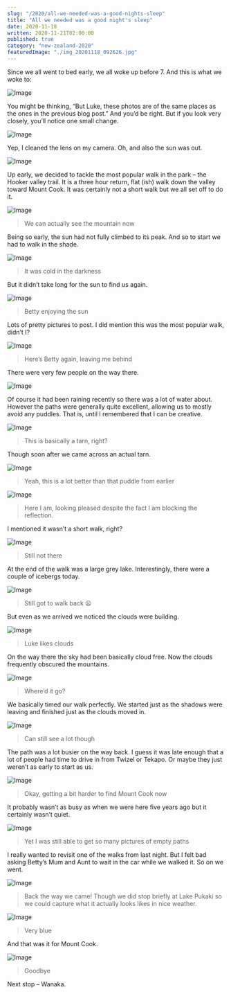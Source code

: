 ```yaml
---
slug: "/2020/all-we-needed-was-a-good-nights-sleep"
title: "All we needed was a good night's sleep"
date: 2020-11-18
written: 2020-11-21T02:00:00
published: true
category: "new-zealand-2020"
featuredImage: "./img_20201118_092626.jpg"
---
```


Since we all went to bed early, we all woke up before 7. And this is what we woke to:

![Image](img_20201118_074750.jpg)

You might be thinking, “But Luke, these photos are of the same places as the ones in the previous blog post.” And you’d be right. But if you look very closely, you’ll notice one small change.

![Image](img_20201118_080550.jpg)

Yep, I cleaned the lens on my camera. Oh, and also the sun was out.

![Image](img_20201118_080249.jpg)

Up early, we decided to tackle the most popular walk in the park – the Hooker valley trail. It is a three hour return, flat (ish) walk down the valley toward Mount Cook. It was certainly not a short walk but we all set off to do it.

![Image](img_20201118_080812.jpg)

> We can actually see the mountain now

Being so early, the sun had not fully climbed to its peak. And so to start we had to walk in the shade.

![Image](img_20201118_081537.jpg)

> It was cold in the darkness

But it didn’t take long for the sun to find us again.

![Image](img_20201118_083957.jpg)

> Betty enjoying the sun

Lots of pretty pictures to post. I did mention this was the most popular walk, didn’t I?

![Image](img_20201118_090315.jpg)

> Here’s Betty again, leaving me behind

There were very few people on the way there.

![Image](img_20201118_090704.jpg)

Of course it had been raining recently so there was a lot of water about. However the paths were generally quite excellent, allowing us to mostly avoid any puddles. That is, until I remembered that I can be creative.

![Image](img_20201118_091225.jpg)

> This is basically a tarn, right?

Though soon after we came across an actual tarn.

![Image](img_20201118_092052.jpg)

> Yeah, this is a lot better than that puddle from earlier

![Image](img_20201118_092103.jpg)

> Here I am, looking pleased despite the fact I am blocking the reflection.

I mentioned it wasn’t a short walk, right?

![Image](img_20201118_092626.jpg)

> Still not there

At the end of the walk was a large grey lake. Interestingly, there were a couple of icebergs today.

![Image](img_20201118_093822.jpg)

> Still got to walk back 😦

But even as we arrived we noticed the clouds were building.

![Image](img_20201118_093850.jpg)

> Luke likes clouds

On the way there the sky had been basically cloud free. Now the clouds frequently obscured the mountains.

![Image](img_20201118_095720.jpg)

> Where’d it go?

We basically timed our walk perfectly. We started just as the shadows were leaving and finished just as the clouds moved in.

![Image](img_20201118_100430.jpg)

> Can still see a lot though

The path was a lot busier on the way back. I guess it was late enough that a lot of people had time to drive in from Twizel or Tekapo. Or maybe they just weren’t as early to start as us.

![Image](img_20201118_101647.jpg)

> Okay, getting a bit harder to find Mount Cook now

It probably wasn’t as busy as when we were here five years ago but it certainly wasn’t quiet.

![Image](img_20201118_103511.jpg)

> Yet I was still able to get so many pictures of empty paths

I really wanted to revisit one of the walks from last night. But I felt bad asking Betty’s Mum and Aunt to wait in the car while we walked it. So on we went.

![Image](img_20201118_110100.jpg)

> Back the way we came\!
Though we did stop briefly at Lake Pukaki so we could capture what it actually looks likes in nice weather.

![Image](img_20201118_113619.jpg)

> Very blue

And that was it for Mount Cook.

![Image](img_20201118_113645.jpg)

> Goodbye

Next stop – Wanaka.